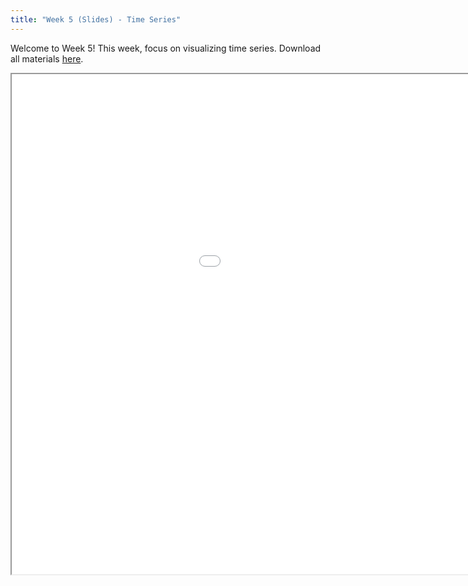 ```yaml
---
title: "Week 5 (Slides) - Time Series"
---
```


Welcome to Week 5! This week, focus on visualizing time series. Download all materials [here](https://github.com/emoriebeck/psc290-dataviz-WQ25/raw/refs/heads/main/workshops/05-week5-time-series/05-week5.zip).

<div>

<iframe class="slide-deck" src="/slides/05-week5-slides-code.html" width="1200" height="800">

</iframe>

</div>

